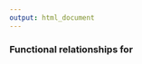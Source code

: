 ---
output: html_document
---

<h3>Functional relationships for <script type="math/tex">\;T \sim EXP(\theta,\gamma),\;\;T \in [0,\infty)</script>
</h3>
$$
\\begin{aligned}
f(t|\\theta,\\gamma)&=\\frac{1}{\\theta}\\exp\\left(-\\frac{t-\\gamma}{\\theta}\\right)\\\\\\\\
F(t|\\theta,\\gamma)&=1-\\exp\\left(\\frac{t-\\gamma}{\\theta}\\right)\\\\\\\\
h(t|\\theta,\\gamma)&=\\frac{1}{\\theta}, t>\\gamma\\\\\\\\\
t_{p}&=\\gamma-\\log(1-p)\\theta\\\\\\\\
E[T]&=\\gamma+\\theta\\\\\\\\
Var[T]&=\\theta^2
\\end{aligned}
$$
